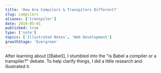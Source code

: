 ```yaml
---
title: 'How Are Compilers & Transpilers Different?'
slug: compilers
aliases: ['transpiler']
date: 2019-05-01
published: true
type: ['note']
topics: ['Illustrated Notes', 'Web Development']
growthStage: 'Evergreen'
---
```


After learning about [[Babel]], I stumbled into the "is Babel a compiler or a transpiler?" debate. To help clarify things, I did a little research and illustrated it.

<FullWidthImage width="860px"  alt="Compilers and Transpilers" src="https://res.cloudinary.com/dg3gyk0gu/image/upload/c_scale,w_900/v1592262869/maggieappleton.com/egghead-course-notes/Compile_Transpile_Final.png" />